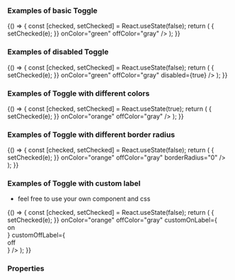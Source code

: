 
<Meta title="DCXLibrary/Form/Toggle" component={Toggle} />

### Examples of basic Toggle

<Canvas>
  <Story name="basic">
    {() => {
      const [checked, setChecked] = React.useState(false);
      return (
        <Toggle
          checked={checked}
          onChange={e => {
            setChecked(e);
          }}
          onColor="green"
          offColor="gray"
        />
      );
    }}
  </Story>
</Canvas>

### Examples of disabled Toggle

<Canvas>
  <Story name="disabled">
    {() => {
      const [checked, setChecked] = React.useState(false);
      return (
        <Toggle
          checked={checked}
          onChange={e => {
            setChecked(e);
          }}
          onColor="green"
          offColor="gray"
          disabled={true}
        />
      );
    }}
  </Story>
</Canvas>

### Examples of Toggle with different colors

<Canvas>
  <Story name="different colors">
    {() => {
      const [checked, setChecked] = React.useState(true);
      return (
        <Toggle
          checked={checked}
          onChange={e => {
            setChecked(e);
          }}
          onColor="orange"
          offColor="gray"
        />
      );
    }}
  </Story>
</Canvas>

### Examples of Toggle with different border radius

<Canvas>
  <Story name="different shape">
    {() => {
      const [checked, setChecked] = React.useState(false);
      return (
        <Toggle
          checked={checked}
          onChange={e => {
            setChecked(e);
          }}
          onColor="orange"
          offColor="gray"
          borderRadius="0"
        />
      );
    }}
  </Story>
</Canvas>

### Examples of Toggle with custom label

- feel free to use your own component and css

<Canvas>
  <Story name="custom label">
    {() => {
      const [checked, setChecked] = React.useState(false);
      return (
        <Toggle
          checked={checked}
          onChange={e => {
            setChecked(e);
          }}
          onColor="orange"
          offColor="gray"
          customOnLabel={<div style={{
              fontSize: '12px',
              display: 'flex',
              justifyContent: 'flex-start',
              marginLeft: '6px',
              alignItems: 'center',
              height: '100%',
              color: 'white',
              marginBottom: '4px'
            }}>on</div>}
          customOffLabel={<div style={{
              fontSize: '12px',
              display: 'flex',
              justifyContent: 'flex-end',
              marginRight: '6px',
              alignItems: 'center',
              height: '100%',
              color: 'white',
              marginBottom: '2px'
            }}>off</div>}
        />
      );
    }}
  </Story>
</Canvas>

### Properties

<Props of={Toggle} />
